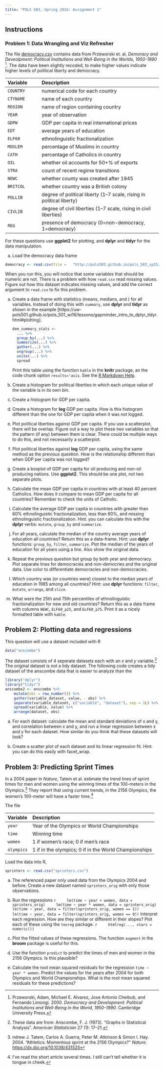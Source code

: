 ```yaml
---
title: "POLS 503, Spring 2016: Assignment 1"
---
```


## Instructions

### Problem 1: Data Wrangling and Viz Refresher

The file [democracy.csv](https://raw.githubusercontent.com/POLS503/pols_503_sp15/master/data/democracy.csv) contains data from Przeworski et. al, *Demoracy and Deveolpment: Political Institutions and Well-Being in the Worlds, 1950-1990* [^1].
The data have been slightly recoded, to make higher values indicate higher levels of political liberty and democracy.

| Variable | Description                      |
|:---------|:---------------------------------|
| `COUNTRY` | numerical code for each country |
| `CTYNAME` | name of each country |
| `REGION` | name of region containing country |
| `YEAR` | year of observation |
| `GDPW`   |  GDP per capita in real international prices |
| `EDT`    |  average years of education |
| `ELF60`  |  ethnolinguistic fractionalization |
| `MOSLEM` |  percentage of Muslims in country |
| `CATH`   |  percentage of Catholics in country |
| `OIL`    |  whether oil accounts for 50+\% of exports |
| `STRA`   |  count of recent regime transitions |
| `NEWC`   |  whether county was created after 1945 |
| `BRITCOL` |  whether country was a British colony |
| `POLLIB` | degree of political liberty (1--7 scale, rising in political liberty) |
| `CIVLIB` | degree of civil liberties (1--7 scale, rising in civil liberties) |
| `REG`    | presence of democracy (0=non-democracy, 1=democracy)|


For these questions use **ggplot2** for plotting, and **dplyr** and **tidyr** for the data manipulation. 

a. Load the democracy data frame

  ```r
  democracy <- read.csv(file =   "http://pols503.github.io/pols_503_sp15/data/democracy.csv", stringsAsFactors = FALSE)
  ```
  When you run this, you will notice that some variables that should be numeric are not. There is a problem with how `read.csv` read missing values. Figure out how this dataset indicates missing values, and add the correct argument to `read.csv` to fix this problem.

a. Create a data frame with statistics (means, medians, and ) for all variables. Instead of doing this with `summary`, use **dplyr** and **tidyr** as shown in the example [https://uw-pols501.github.io/pols_501_wi16/lessons/gapminder_intro_to_dplyr_tidyr.html#plotting]. 

    ```r
    dem_summary_stats <-
      ... %>% 
      group_by(...) %>%
      summarize(...) %>%
      gather(...) %>%
      ungroup(...) %>%
      unite(...) %>%
      spread
    ```
  
    Print this table using the function `kable` in the **knitr** package, an the code chunk option `results='asis`. See the [R Markdown Help](http://rmarkdown.rstudio.com/authoring_rcodechunks.html).
    

d. Create a histogram for political liberties in which each unique
value of the variable is in its own bin.

e. Create a histogram for GDP per capita.

f. Create a histogram for **log** GDP per capita. How is this histogram different than the one for GDP per capita when it was not logged.

g. Plot political liberties against GDP per capita. If you use 
   a scatterplot, there will be overlap. Figure out a way to plot
   these two variables so that the pattern (if any) between them is 
   clear. There could be multiple ways to do this, and not necessarily a scatterplot.

i. Plot political liberties against **log** GDP per
   capita, using the same method as the previous question.  How is the relationship different than  when GDP per capita was not logged?

j. Create a boxplot of GDP per capita for oil producing and non-oil producing nations. Use **ggplot2**. This should be one plot, not two separate plots.

k. Calculate the mean GDP per capita in countries with at least 40 percent Catholics. How does it compare to mean GDP per capita for all countries? Remember to check the units of Catholic.

l. Calculate the average GDP per capita in countries with greater than
   60% ethnolinguistic fractionalization, less than 60%, and missing
   ethnolinguistic fractionalization.  Hint: you can calculate this
   with the **dplyr** verbs: `mutate`, `group_by` and `summarize`.

m. For all years, calculate the median of the country average years of education all countries? Return this as a data-frame. Hint: use **dplyr** functions: `group_by`, `filter`, `summarize`. Plot the median of the years of education for all years using a line. Also show the original data.

o. Repeat the previous question but group by both year and democracy. Plot separate lines for democracies and non-democries and the original data. Use color to differentiate democracies and non-democracies.

n. Which country was (or countries were) closest to the median years of education in 1985 among all countries? Hint: use **dplyr** functions: `filter`, `mutate`, `arrange`, and `slice`. 

q. What were the 25th and 75th percentiles of ethnolinguistic fractionalization for new and old countries? Return this as a data frame with columns `NEWC`, `ELF60_p25`, and `ELF60_p75`. Print it as a nicely formatted table with `kable`.

## Problem 2: Plotting data and regressions

This question will use a dataset included with R
```r
data("anscombe")
```
The dataset consists of 4 seperate datasets each with an $x$ and $y$ variable.[^anscombe]
The original dataset is not a tidy dataset.
The following code creates a tidy dataset of the anscombe data that is easier to analyze than the 
```r
library("dplyr")
library("tidyr")
anscombe2 <- anscombe %>%
	mutate(obs = row_number()) %>%
	gather(variable_dataset, value, - obs) %>%
	separate(variable_dataset, c("variable", "dataset"), sep = 1L) %>%
	spread(variable, value) %>%
	arrange(dataset, obs)

```

a. For each dataset: calculate the mean and standard deviations of x and y, and correlation between x and y, and run a linear regression between x and y for each dataset. How similar do you think that these datasets will look?

b. Create a scatter plot of each dataset and its linear regression fit. Hint: you can do this easily with facet_wrap.

## Problem 3: Predicting Sprint Times

In a 2004 paper in *Nature*, Tatem et al. estimate the trend lines of sprint times for men and women using the winning times of the 100-meters in the Olympics.[^sprint1] They report that using current trends, in the 2156 Olympics, the women's 100-meter will have a faster time.[^sprint2]

The file 

| Variable | Description |
|:---|:---|
| `year` | Year of the Olympics or World Championships |
| `time` | Winning time |
| `women` | 1 if women's race; 0 if men's race |
| `olympics` | 1 if in the olympics; 0 if in the World Championships |

Load the data into R,
```r
sprinters <- read.csv("sprinters.csv")
```

a. The referenced paper only used data from the Olympics 2004 and before. Create a new dataset named `sprinters_orig` with only those observations.
b. Run the regressions
    ```r
    lm(time ~ year + women, data = sprinters_orig)
    lm(time ~ year * women, data = sprinters_orig)
    lm(time ~ year, data = filter(sprinters_orig, women == 1))
    lm(time ~ year, data = filter(sprinters_orig, women == 0))
    ```
    Interpret each regression. How are they similar or different in their 
    slopes? Plot each of these using the `texreg` package.
    ```r
    htmlreg(..., stars = numeric())
    ```
  
c. Plot the fitted values of these regressions. The function `augment` in the **broom** package is useful for this.
d. Use the function `predict` to predict the times of men and women in the 2156 Olympics. Is this plausible?
e. Calculate the root mean squared residuals for the regression `time ~ year * women`.
   Predict the values for the years after 2004 for both Olympics and World Championships. What is the root mean squared residuals for these predictions? 

[^1]: Przeworski, Adam, Michael E. Alvarez, Jose Antonio Cheibub, and Fernando Limongi. 2000. *Democracy and Development: Political Institutions and Well-Being in the World, 1950-1990*. Cambridge University Press.
[^anscombe]: These data are from: Anscombe, F. J. (1973). "Graphs in Statistical Analysis". *American Statistician* 27 (1): 17–21.
[^sprint1]: ndrew J. Tatem, Carlos A. Guerra, Peter M. Atkinson & Simon I. Hay. 2004. "Athletics:  Momentous sprint at the 2156 Olympics?" *Nature.* <https://dx.doi.org/10.1038/431525>
[^sprint2]: I've read the short article several times. I still can't tell whether it is tongue in cheek.
